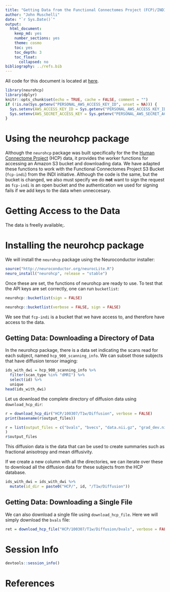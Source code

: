 ```yaml
---
title: "Getting Data from the Functional Connectomes Project (FCP)/INDI"
author: "John Muschelli"
date: "`r Sys.Date()`"
output:
  html_document:
    keep_md: yes
    number_sections: yes
    theme: cosmo
    toc: yes
    toc_depth: 3
    toc_float:
      collapsed: no
bibliography: ../refs.bib
---
```


All code for this document is located at [here](https://raw.githubusercontent.com/muschellij2/neuroc/master/fcp_indi/index.R).

```r
library(neurohcp)
library(dplyr)
knitr::opts_chunk$set(echo = TRUE, cache = FALSE, comment = "")
if (!is.na(Sys.getenv("PERSONAL_AWS_ACCESS_KEY_ID", unset = NA))) {
  Sys.setenv(AWS_ACCESS_KEY_ID = Sys.getenv("PERSONAL_AWS_ACCESS_KEY_ID"))
  Sys.setenv(AWS_SECRET_ACCESS_KEY = Sys.getenv("PERSONAL_AWS_SECRET_ACCESS_KEY"))
}
```

# Using the neurohcp package

Although the `neurohcp` package was built specifically for the the [Human Connectome Project](https://www.humanconnectome.org/) (HCP) data, it provides the worker functions for accessing an Amazon S3 bucket and downloading data.  We have adapted these functions to work with the Functional Connectomes Project S3 Bucket (`fcp-indi`) from the INDI initiative.  Although the code is the same, but the bucket is changed, we also must specify we do **not** want to sign the request as `fcp-indi` is an open bucket and the authentication we used for signing fails if we add keys to the data when unneccesary.


# Getting Access to the Data

The data is freelly available;.

# Installing the neurohcp package

We will install the `neurohcp` package using the Neuroconductor installer:
```r
source("http://neuroconductor.org/neurocLite.R")
neuro_install("neurohcp", release = "stable")
```
Once these are set, the functions of neurohcp are ready to use.  To test that the API keys are set correctly, one can run `bucketlist`:

```r
neurohcp::bucketlist(sign = FALSE)
```

```r
neurohcp::bucketlist(verbose = FALSE, sign = FALSE)
```

We see that `fcp-indi` is a bucket that we have access to, and therefore have access to the data.











## Getting Data: Downloading a Directory of Data

In the neurohcp package, there is a data set indicating the scans read for each subject, named `hcp_900_scanning_info`.  We can subset those subjects that have diffusion tensor imaging:

```r
ids_with_dwi = hcp_900_scanning_info %>% 
  filter(scan_type %in% "dMRI") %>% 
  select(id) %>% 
  unique
head(ids_with_dwi)
```

Let us download the complete directory of diffusion data using `download_hcp_dir`:
```r
r = download_hcp_dir("HCP/100307/T1w/Diffusion", verbose = FALSE)
print(basename(r$output_files))
```
```r
r = list(output_files = c("bvals", "bvecs", "data.nii.gz", "grad_dev.nii.gz", "nodif_brain_mask.nii.gz")
)
r$output_files
```
This diffusion data is the data that can be used to create summaries such as fractional anisotropy and mean diffusivity.  

If we create a new column with all the directories, we can iterate over these to download all the diffusion data for these subjects from the HCP database.
```r
ids_with_dwi = ids_with_dwi %>% 
  mutate(id_dir = paste0("HCP/", id, "/T1w/Diffusion"))
```

## Getting Data: Downloading a Single File
We can also download a single file using `download_hcp_file`.  Here we will simply download the `bvals` file:

```r
ret = download_hcp_file("HCP/100307/T1w/Diffusion/bvals", verbose = FALSE)
```



# Session Info

```r
devtools::session_info()
```

# References
